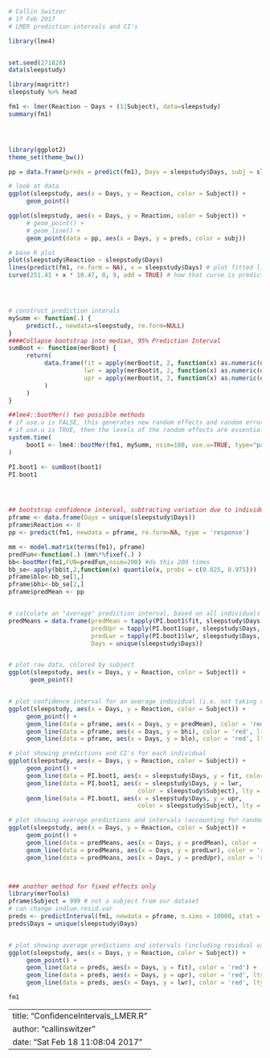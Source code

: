
```r
# Callin Switzer
# 17 Feb 2017
# LMER prediction intervals and CI's 

library(lme4)


set.seed(271828)
data(sleepstudy)

library(magrittr)
sleepstudy %>% head

fm1 <- lmer(Reaction ~ Days + (1|Subject), data=sleepstudy)
summary(fm1)




library(ggplot2)
theme_set(theme_bw())

pp = data.frame(preds = predict(fm1), Days = sleepstudy$Days, subj = sleepstudy$Subject)

# look at data
ggplot(sleepstudy, aes(x = Days, y = Reaction, color = Subject)) + 
     geom_point() 

ggplot(sleepstudy, aes(x = Days, y = Reaction, color = Subject)) + 
     # geom_point() + 
     # geom_line() + 
     geom_point(data = pp, aes(x = Days, y = preds, color = subj))

# base R plot
plot(sleepstudy$Reaction ~ sleepstudy$Days)
lines(predict(fm1, re.form = NA), x = sleepstudy$Days) # plot fitted line
curve(251.41 + x * 10.47, 0, 9, add = TRUE) # how that curve is predicted




# construct prediction interals
mySumm <- function(.) {
     predict(., newdata=sleepstudy, re.form=NULL)
}
####Collapse bootstrap into median, 95% Prediction Interval
sumBoot <- function(merBoot) {
     return(
          data.frame(fit = apply(merBoot$t, 2, function(x) as.numeric(quantile(x, probs=.5, na.rm=TRUE))),
                     lwr = apply(merBoot$t, 2, function(x) as.numeric(quantile(x, probs=.025, na.rm=TRUE))),
                     upr = apply(merBoot$t, 2, function(x) as.numeric(quantile(x, probs=.975, na.rm=TRUE)))
          )
     )
}

##lme4::bootMer() two possible methods
# if use.u is FALSE, this generates new random effects and random errors
# if use.u is TRUE, then the levels of the random effects are essentially fixed
system.time(
     boot1 <- lme4::bootMer(fm1, mySumm, nsim=100, use.u=TRUE, type="parametric")
)

PI.boot1 <- sumBoot(boot1)
PI.boot1




## bootstrap confidence interval, subtracting variation due to individuals
pframe <- data.frame(Days = unique(sleepstudy$Days))
pframe$Reaction <- 0
pp <- predict(fm1, newdata = pframe, re.form=NA, type = 'response')

mm <- model.matrix(terms(fm1), pframe)
predFun<-function(.) (mm%*%fixef(.) )
bb<-bootMer(fm1,FUN=predFun,nsim=200) #do this 200 times
bb_se<-apply(bb$t,2,function(x) quantile(x, probs = c(0.025, 0.975)))
pframe$blo<-bb_se[1,]
pframe$bhi<-bb_se[2,]
pframe$predMean <- pp


# calculate an "average" prediction interval, based on all individuals
predMeans = data.frame(predMean = tapply(PI.boot1$fit, sleepstudy$Days, mean ), 
                       predUpr = tapply(PI.boot1$upr, sleepstudy$Days, mean ), 
                       predLwr = tapply(PI.boot1$lwr, sleepstudy$Days, mean ), 
                       Days = unique(sleepstudy$Days))


# plot raw data, colored by subject
ggplot(sleepstudy, aes(x = Days, y = Reaction, color = Subject)) + 
      geom_point() 


# plot confidence interval for an average individual (i.e. not taking random effects into account)
ggplot(sleepstudy, aes(x = Days, y = Reaction, color = Subject)) + 
     geom_point() + 
     geom_line(data = pframe, aes(x = Days, y = predMean), color = 'red' ) + 
     geom_line(data = pframe, aes(x = Days, y = bhi), color = 'red', lty = 2 ) + 
     geom_line(data = pframe, aes(x = Days, y = blo), color = 'red', lty = 2) 

# plot showing predictions and CI's for each individual
ggplot(sleepstudy, aes(x = Days, y = Reaction, color = Subject)) + 
     geom_point() + 
     geom_line(data = PI.boot1, aes(x = sleepstudy$Days, y = fit, color = sleepstudy$Subject)) + 
     geom_line(data = PI.boot1, aes(x = sleepstudy$Days, y = lwr, 
                                    color = sleepstudy$Subject), lty = 2) + 
     geom_line(data = PI.boot1, aes(x = sleepstudy$Days, y = upr, 
                                    color = sleepstudy$Subject), lty = 2)

# plot showing average predictions and intervals (accounting for random effects)
ggplot(sleepstudy, aes(x = Days, y = Reaction, color = Subject)) + 
     geom_point() + 
     geom_line(data = predMeans, aes(x = Days, y = predMean), color = 'red') + 
     geom_line(data = predMeans, aes(x = Days, y = predLwr), color = 'red', lty = 2) + 
     geom_line(data = predMeans, aes(x = Days, y = predUpr), color = 'red', lty = 2)



### another method for fixed effects only
library(merTools)
pframe$Subject = 999 # not a subject from our dataset
# can change indlue.resid.var
preds <- predictInterval(fm1, newdata = pframe, n.sims = 10000, stat = "mean", include.resid.var = TRUE)
preds$Days = unique(sleepstudy$Days)   


# plot showing average predictions and intervals (including residual variance)
ggplot(sleepstudy, aes(x = Days, y = Reaction, color = Subject)) + 
     geom_point() + 
     geom_line(data = preds, aes(x = Days, y = fit), color = 'red') + 
     geom_line(data = preds, aes(x = Days, y = upr), color = 'red', lty = 2) + 
     geom_line(data = preds, aes(x = Days, y = lwr), color = 'red', lty = 2)

fm1
```


---
title: "ConfidenceIntervals_LMER.R"
author: "callinswitzer"
date: "Sat Feb 18 11:08:04 2017"
---
